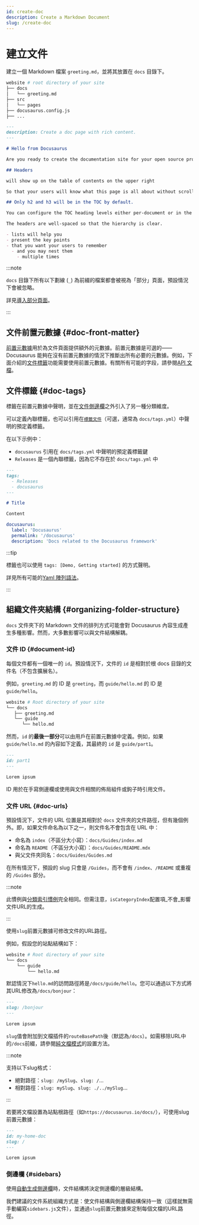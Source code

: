 ```yaml
---
id: create-doc
description: Create a Markdown Document
slug: /create-doc
---
```


# 建立文件

建立一個 Markdown 檔案 `greeting.md`，並將其放置在 `docs` 目錄下。

```bash
website # root directory of your site
├── docs
│   └── greeting.md
├── src
│   └── pages
├── docusaurus.config.js
├── ...
```

```md
---
description: Create a doc page with rich content.
---

# Hello from Docusaurus

Are you ready to create the documentation site for your open source project?

## Headers

will show up on the table of contents on the upper right

So that your users will know what this page is all about without scrolling down or even without reading too much.

## Only h2 and h3 will be in the TOC by default.

You can configure the TOC heading levels either per-document or in the theme configuration.

The headers are well-spaced so that the hierarchy is clear.

- lists will help you
- present the key points
- that you want your users to remember
  - and you may nest them
    - multiple times
```

:::note

`docs` 目錄下所有以下劃線 (`_`) 為前綴的檔案都會被視為「部分」頁面，預設情況下會被忽略。

詳見[導入部分頁面](../markdown-features/markdown-features-react.mdx#importing-markdown)。

:::

## 文件前置元數據 {#doc-front-matter}

[前置元數據](../markdown-features/markdown-features-intro.mdx#front-matter)用於為文件頁面提供額外的元數據。前置元數據是可選的——Docusaurus 能夠在沒有前置元數據的情況下推斷出所有必要的元數據。例如，下面介紹的[文件標籤](#doc-tags)功能需要使用前置元數據。有關所有可能的字段，請參閱[API 文檔](../../api/plugins/plugin-content-docs.mdx#markdown-front-matter)。

## 文件標籤 {#doc-tags}

標籤在前置元數據中聲明，並在[文件側邊欄](./sidebar/index.mdx)之外引入了另一種分類維度。

可以定義內聯標籤，也可以引用在[`標籤文件`](../../api/plugins/plugin-content-docs.mdx#tags-file)（可選，通常為 `docs/tags.yml`）中聲明的預定義標籤。

在以下示例中：

- `docusaurus` 引用在 `docs/tags.yml` 中聲明的預定義標籤鍵
- `Releases` 是一個內聯標籤，因為它不存在於 `docs/tags.yml` 中

```md title="docs/my-doc.md"
---
tags:
  - Releases
  - docusaurus
---

# Title

Content
```

```yml title="docs/tags.yml"
docusaurus:
  label: 'Docusaurus'
  permalink: '/docusaurus'
  description: 'Docs related to the Docusaurus framework'
```

:::tip

標籤也可以使用 `tags: [Demo, Getting started]` 的方式聲明。

詳見所有可能的[Yaml 陣列語法](https://www.w3schools.io/file/yaml-arrays/)。

:::

## 組織文件夾結構 {#organizing-folder-structure}

`docs` 文件夾下的 Markdown 文件的排列方式可能會對 Docusaurus 內容生成產生多種影響。然而，大多數影響可以與文件結構解耦。

### 文件 ID {#document-id}

每個文件都有一個唯一的 `id`。預設情況下，文件的 `id` 是相對於根 docs 目錄的文件名（不包含擴展名）。

例如，`greeting.md` 的 ID 是 `greeting`，而 `guide/hello.md` 的 ID 是 `guide/hello`。

```bash
website # Root directory of your site
└── docs
   ├── greeting.md
   └── guide
      └── hello.md
```

然而，`id` 的**最後一部分**可以由用戶在前置元數據中定義。例如，如果 `guide/hello.md` 的內容如下定義，其最終的 `id` 是 `guide/part1`。

```md
---
id: part1
---

Lorem ipsum
```

ID 用於在手寫側邊欄或使用與文件相關的佈局組件或鉤子時引用文件。

### 文件 URL {#doc-urls}

預設情況下，文件的 URL 位置是其相對於 `docs` 文件夾的文件路徑，但有幾個例外。即，如果文件命名為以下之一，則文件名不會包含在 URL 中：

- 命名為 `index`（不區分大小寫）：`docs/Guides/index.md`
- 命名為 `README`（不區分大小寫）：`docs/Guides/README.mdx`
- 與父文件夾同名：`docs/Guides/Guides.md`

在所有情況下，預設的 slug 只會是 `/Guides`，而不會有 `/index`、`/README` 或重複的 `/Guides` 部分。

:::note

此慣例與[分類索引慣例](./sidebar/autogenerated.mdx#category-index-convention)完全相同。但需注意，`isCategoryIndex`配置項_不會_影響文件URL的生成。

:::

使用`slug`前置元數據可修改文件的URL路徑。

例如，假設您的站點結構如下：

```bash
website # Root directory of your site
└── docs
    └── guide
        └── hello.md
```

默認情況下`hello.md`的訪問路徑將是`/docs/guide/hello`。您可以通過以下方式將其URL修改為`/docs/bonjour`：

```md
---
slug: /bonjour
---

Lorem ipsum
```

`slug`值會附加到文檔插件的`routeBasePath`後（默認為`/docs`）。如需移除URL中的`/docs`前綴，請參閱[純文檔模式](docs-introduction.mdx#docs-only-mode)的設置方法。

:::note

支持以下slug格式：

- 絕對路徑：`slug: /mySlug`、`slug: /`...
- 相對路徑：`slug: mySlug`、`slug: ./../mySlug`...

:::

若要將文檔設置為站點根路徑（如`https://docusaurus.io/docs/`），可使用slug前置元數據：

```md
---
id: my-home-doc
slug: /
---

Lorem ipsum
```

### 側邊欄 {#sidebars}

使用[自動生成側邊欄](./sidebar/autogenerated.mdx)時，文件結構將決定側邊欄的層級結構。

我們建議的文件系統組織方式是：使文件結構與側邊欄結構保持一致（這樣就無需手動編寫`sidebars.js`文件），並通過`slug`前置元數據來定制每個文檔的URL路徑。